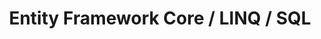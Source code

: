 ---
title: "Entity Framework Core / LINQ / SQL"
percentage: '90'
category: "tool"
sequence: "02"
---